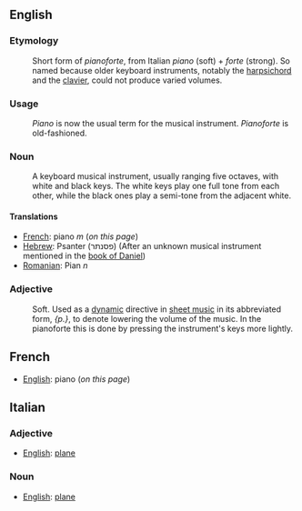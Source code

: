 ==English==

===Etymology===

:Short form of ''pianoforte'', from Italian ''piano'' (soft) + ''forte'' (strong).  So named because older keyboard instruments, notably the [[harpsichord]] and the [[clavier]], could not produce varied volumes.  

===Usage===

:''Piano'' is now the usual term for the musical instrument.  ''Pianoforte'' is old-fashioned.

===Noun===
:A keyboard musical instrument, usually ranging five octaves, with white and black keys. The white keys play one full tone from each other, while the black ones play a semi-tone from the adjacent white.  

====Translations====

*[[French]]: piano ''m'' (''on this page'')
*[[Hebrew]]: Psanter (פסנתר) (After an unknown musical instrument mentioned in the [[w:book of Daniel|book of Daniel]])
*[[Romanian]]: Pian ''n''

===Adjective===
:Soft. Used as a [[w:dynamic|dynamic]] directive in [[w:sheet music|sheet music]] in its abbreviated form, ''{p.}'', to denote lowering the volume of the music. In the pianoforte this is done by pressing the instrument's keys more lightly. 


==French==

*[[English]]: piano (''on this page'')

==Italian==

===Adjective===

*[[English]]: [[plane]]

===Noun===

*[[English]]: [[plane]]